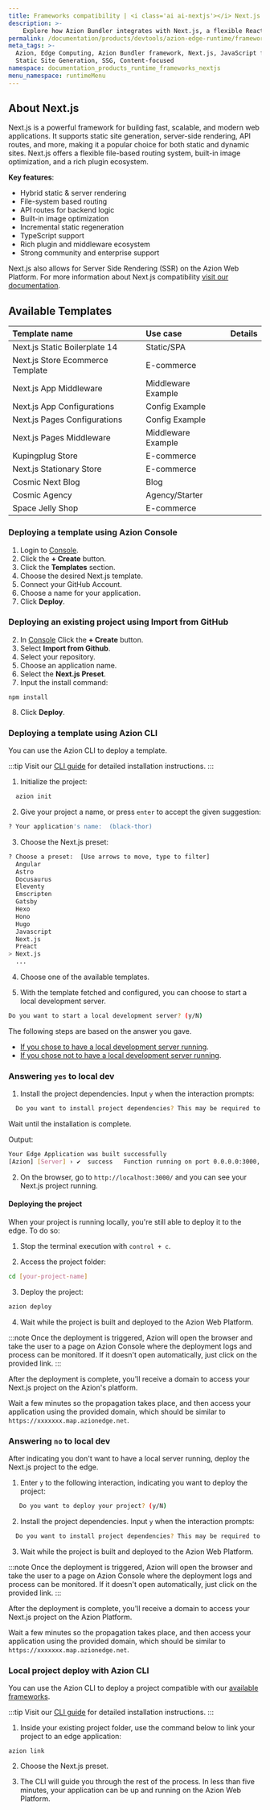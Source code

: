 ```yaml
---
title: Frameworks compatibility | <i class='ai ai-nextjs'></i> Next.js
description: >-
    Explore how Azion Bundler integrates with Next.js, a flexible React framework for building high-performance full-stack web applications.
permalink: /documentation/products/devtools/azion-edge-runtime/frameworks-compatibility/nextjs/
meta_tags: >-
  Azion, Edge Computing, Azion Bundler framework, Next.js, JavaScript frameworks,
  Static Site Generation, SSG, Content-focused
namespace: documentation_products_runtime_frameworks_nextjs
menu_namespace: runtimeMenu
---
```



## About Next.js

Next.js is a powerful framework for building fast, scalable, and modern web applications. It supports static site generation, server-side rendering, API routes, and more, making it a popular choice for both static and dynamic sites. Next.js offers a flexible file-based routing system, built-in image optimization, and a rich plugin ecosystem.

**Key features**:

- Hybrid static & server rendering
- File-system based routing
- API routes for backend logic
- Built-in image optimization
- Incremental static regeneration
- TypeScript support
- Rich plugin and middleware ecosystem
- Strong community and enterprise support

Next.js also allows for Server Side Rendering (SSR) on the Azion Web Platform. For more information about Next.js compatibility [visit our documentation](/en/documentation/devtools/azion-edge-runtime/compatibility/nextjs/).

## Available Templates

| Template name | Use case | Details |
|:-------------|:---------|:-----|
| Next.js Static Boilerplate 14 | Static/SPA | <LinkButton link="/en/documentation/products/templates/nextjs-static-boilerplate/" label="Learn more" severity="secondary" /> |
| Next.js Store Ecommerce Template | E-commerce | <LinkButton link="/en/documentation/products/templates/nextjs-store/" label="Learn more" severity="secondary" /> |
| Next.js App Middleware | Middleware Example | <LinkButton link="/en/documentation/products/templates/nextjs-app-midddleware/" label="Learn more" severity="secondary" /> |
| Next.js App Configurations | Config Example | <LinkButton link="/en/documentation/products/templates/nextjs-app-configurations/" label="Learn more" severity="secondary" /> |
| Next.js Pages Configurations | Config Example | <LinkButton link="/en/documentation/products/templates/nextjs-pages-configurations/" label="Learn more" severity="secondary" /> |
| Next.js Pages Middleware | Middleware Example | <LinkButton link="/en/documentation/products/templates/nextjs-pages-middleware/" label="Learn more" severity="secondary" /> |
| Kupingplug Store| E-commerce | <LinkButton link="/en/documentation/products/templates/kupingplug/" label="Learn more" severity="secondary" /> |
| Next.js Stationary Store | E-commerce | <LinkButton link="/en/documentation/products/templates/stationary-ecommerce/" label="Learn more" severity="secondary" /> |
| Cosmic Next Blog | Blog | <LinkButton link="/en/documentation/products/templates/cosmic-nextjs-blog/" label="Learn more" severity="secondary" /> |
| Cosmic Agency | Agency/Starter | <LinkButton link="/en/documentation/products/templates/cosmic-agency/" label="Learn more" severity="secondary" /> |
| Space Jelly Shop | E-commerce | <LinkButton link="/en/documentation/products/templates/space-jelly-shop/" label="Learn more" severity="secondary" /> |

### Deploying a template using Azion Console

1. Login to [Console](https://console.azion.com).
2. Click the **\+ Create** button.
3. Click the **Templates** section.
4. Choose the desired Next.js template.
5. Connect your GitHub Account.
6. Choose a name for your application.
7. Click **Deploy**.

### Deploying an existing project using Import from GitHub

2. In [Console](https://console.azion.com) Click the **\+ Create** button.
3. Select **Import from Github**.
4. Select your repository.
5. Choose an application name.
6. Select the **Next.js Preset**.
7. Input the install command:

```
npm install
```
8. Click **Deploy**.

### Deploying a template using Azion CLI

You can use the Azion CLI to deploy a template.

:::tip
Visit our [CLI guide](/en/documentation/products/azion-cli/overview/#installing-azion-cli) for detailed installation instructions.
:::

1. Initialize the project:

```sh 
  azion init
```

2. Give your project a name, or press `enter` to accept the given suggestion:

```sh 
? Your application's name:  (black-thor)
```

3. Choose the Next.js preset: 

```sh 
? Choose a preset:  [Use arrows to move, type to filter]
  Angular 
  Astro 
  Docusaurus
  Eleventy
  Emscripten
  Gatsby
  Hexo
  Hono
  Hugo
  Javascript
  Next.js
  Preact
> Next.js
  ...
```

4. Choose one of the available templates.

5. With the template fetched and configured, you can choose to start a local development server.

```sh 
Do you want to start a local development server? (y/N) 
```

The following steps are based on the answer you gave. 

- [If you chose to have a local development server running](/en/documentation/products/devtools/azion-edge-runtime/frameworks-compatibility/nextjs/#answering-yes-to-local-dev).
- [If you chose not to have a local development server running](/en/documentation/products/devtools/azion-edge-runtime/frameworks-compatibility/nextjs/#answering-no-to-local-dev).

### Answering `yes` to local dev

1. Install the project dependencies. Input `y` when the interaction prompts:

```sh 
  Do you want to install project dependencies? This may be required to start local development server (y/N)
```

Wait until the installation is complete.

Output:

```sh
Your Edge Application was built successfully
[Azion] [Server] › ✔  success   Function running on port 0.0.0.0:3000, url: http://localhost:3000
```

2. On the browser, go to `http://localhost:3000/` and you can see your Next.js project running.

#### Deploying the project

When your project is running locally, you're still able to deploy it to the edge. To do so:

1. Stop the terminal execution with `control + c`. 

2. Access the project folder:

```sh
cd [your-project-name] 
```

3. Deploy the project: 

```sh
azion deploy
```

4. Wait while the project is built and deployed to the Azion Web Platform.

:::note 
Once the deployment is triggered, Azion will open the browser and take the user to a page on Azion Console where the deployment logs and process can be monitored. If it doesn't open automatically, just click on the provided link.
::: 

After the deployment is complete, you'll receive a domain to access your Next.js project on the Azion's platform.

Wait a few minutes so the propagation takes place, and then access your application using the provided domain, which should be similar to `https://xxxxxxx.map.azionedge.net`.

### Answering `no` to local dev

After indicating you don't want to have a local server running, deploy the Next.js project to the edge.

1. Enter `y` to the following interaction, indicating you want to deploy the project:

```sh
   Do you want to deploy your project? (y/N) 
```

2. Install the project dependencies. Input `y` when the interaction prompts:

```sh 
  Do you want to install project dependencies? This may be required to deploy your project (y/N)
```

3. Wait while the project is built and deployed to the Azion Web Platform.

:::note 
Once the deployment is triggered, Azion will open the browser and take the user to a page on Azion Console where the deployment logs and process can be monitored. If it doesn't open automatically, just click on the provided link.
::: 
 
After the deployment is complete, you'll receive a domain to access your Next.js project on the Azion Platform.

Wait a few minutes so the propagation takes place, and then access your application using the provided domain, which should be similar to `https://xxxxxxx.map.azionedge.net`.

### Local project deploy with Azion CLI

You can use the Azion CLI to deploy a project compatible with our [available frameworks](/en/documentation/products/devtools/azion-edge-runtime/frameworks-compatibility/).

:::tip
Visit our [CLI guide](/en/documentation/products/azion-cli/overview/#installing-azion-cli) for detailed installation instructions.
:::

1. Inside your existing project folder, use the command below to link your project to an edge application:

```shell
azion link
```

2. Choose the Next.js preset.

3. The CLI will guide you through the rest of the process. In less than five minutes, your application can be up and running on the Azion Web Platform.
